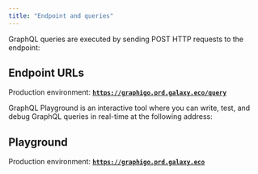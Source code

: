 ```yaml
---
title: "Endpoint and queries"
---
```


GraphQL queries are executed by sending POST HTTP requests to the endpoint:

## **Endpoint URLs**

Production environment: [**`https://graphigo.prd.galaxy.eco/query`**](https://graphigo.prd.galaxy.eco/query)

GraphQL Playground is an interactive tool where you can write, test, and debug GraphQL queries in real-time at the following address:

## **Playground**

Production environment: [**`https://graphigo.prd.galaxy.eco`**](https://graphigo.prd.galaxy.eco/)